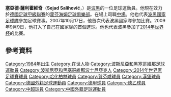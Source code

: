 {{blpunsourced|time=2014-06-17T08:11:48+00:00}}
{{expand|time=2014-06-15T23:24:52+00:00}}
{{noteTA|G1=football|G2=德甲
|1=zh-hans:萨利霍维奇;zh-hk:沙利荷域;zh-tw:薩利霍維奇}}
{{Infobox football biography
 | name                 = 塞亞德·薩利霍維奇<br />''Sejad Salihović''
 | image                = Sejad Salihovic 23.jpg
 | image_size           = 200px
 | height               = {{height|m=1.82}}
 | birth_date           = {{Birth date and age|1984|10|8|df=y}}
 | birth_place          = {{YUG}}[[茲沃爾尼克|茲沃爾尼克]]
 | currentclub          = [[贵州人和|贵州人和]]
 | clubnumber           = 21
 | position             = [[中場|中場]]
 | youthyears1   =  | youthclubs1   = 
 | youthyears2   = 
 | youthyears3   =
 | years1   = 2004–2005 | clubs1   = [[柏林赫塔II隊|柏林赫塔II]] | caps1   = 57 | goals1   = 22
 | years2   = 2005–2006 | clubs2   = [[柏林赫塔|柏林赫塔]] | caps2   = 5 | goals2   = 0
 | years3   = 2006–2015 | clubs3   = [[霍芬海姆足球俱樂部|TSG1899霍芬海姆]] | caps3 = 227 | goals3 = 62
 | years4   = 2015–     | clubs4   = [[北京人和|北京人和]] | caps4 = 1 | goals4 = 1
 | nationalyears1   = 2005–2006
 | nationalteam1    = [[波士尼亞和黑塞哥維那21歲以下國家足球隊|波士尼亞和黑塞哥維那U21]]
 | nationalcaps1    = 4
 | nationalgoals1   = 2
 | nationalyears2   = 2007– | nationalteam2  = [[波士尼亞與赫塞哥維納國家足球隊|波士尼亞與赫塞哥維納]] | nationalcaps2 = 45
 | nationalgoals2  = 4
 | pcupdate             = 2015年6月24日
 | ntupdate             = 2014年11月14日
}}
'''塞亞德·薩利霍維奇'''（'''Sejad Salihović'''，{{bd|1984年|10月8日|catidx=Salihovic, Sejad}}）是[[波黑|波黑]]的一位足球運動員。他現在效力於[[德國足球甲級聯賽|德國足球甲級聯賽]]的[[霍芬海姆足球俱樂部|霍芬海姆足球俱樂部]]。在場上司職[[中場|中場]]。他也代表[[波黑國家足球隊|波黑國家足球隊]]參加足球賽事。2007年10月17日，他首次代表波黑國家隊參加比賽。2009年9月9日，他打入了自己在國家隊的首個進球。他也代表波黑參加了[[2014年世界杯|2014年世界杯]]的比賽。

== 參考資料 ==
{{Reflist}}

{{2015年中超分类名单贵州}}
{{2016年中甲分类名单北京人和}}
{{2014年世界盃足球賽波黑參賽名單}}

{{DEFAULTSORT:Salihovic, Sejad}}
[[Category:1984年出生|Category:1984年出生]]
[[Category:在世人物|Category:在世人物]]
[[Category:波斯尼亞和黑塞哥維那足球運動員|Category:波斯尼亞和黑塞哥維那足球運動員]]
[[Category:波斯尼亞和黑塞哥維那波士尼亞克人|Category:波斯尼亞和黑塞哥維那波士尼亞克人]]
[[Category:2014年世界盃足球賽球員|Category:2014年世界盃足球賽球員]]
[[Category:哈化柏林球員|Category:哈化柏林球員]]
[[Category:賀芬咸球員|Category:賀芬咸球員]]
[[Category:漢堡球員|Category:漢堡球員]]
[[Category:德國外籍足球運動員|Category:德國外籍足球運動員]]
[[Category:德甲球員|Category:德甲球員]]
[[Category:德乙球員|Category:德乙球員]]
[[Category:中超球員|Category:中超球員]]
[[Category:中國外籍足球運動員|Category:中國外籍足球運動員]]